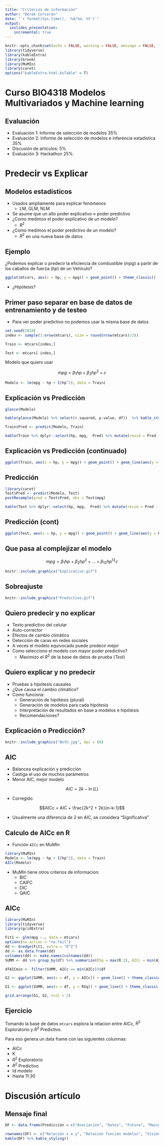 ```yaml
---
title: "Criterios de información"
author: "Derek Corcoran"
date: "`r format(Sys.time(), '%d/%m, %Y')`"
output:
  ioslides_presentation:
    incremental: true
---
```


```r
knitr::opts_chunk$set(echo = FALSE, warning = FALSE, message = FALSE, tidy = TRUE)
library(tidyverse)
library(kableExtra)
library(broom)
library(MuMIn)
library(caret)
options("kableExtra.html.bsTable" = T)
```

# Curso BIO4318 Modelos Multivariados y Machine learning

## Evaluación {.build}

* Evaluación 1: Informe de selección de modelos 35%
* Evaluación 2: Informe de selección de modelos e inferencia estadística 35%
* Discusión de artículos: 5%
* Evaluación 3: Hackathon 25%

# Predecir vs Explicar

## Modelos estadísticos

* Usados ampliamente para explicar fenómenos
  - LM, GLM, NLM
* Se asume que un alto poder explicativo $\approx$ poder predictivo
* ¿Como medimos el poder explicativo de un modelo?
    + $R^2$
* ¿Como medimos el poder predictivo de un modelo?
    + $R^2$ en una nueva base de datos

## Ejemplo

¿Podemos explicar o predecir la eficiencia de combustible (*mpg*) a partir de los caballos de fuerza (*hp*) de un Vehículo?

```r
ggplot(mtcars, aes(x = hp, y = mpg)) + geom_point() + theme_classic()
```

* ¿Hipótesis?

## Primer paso separar en base de datos de entrenamiento y de testeo

* Para ver poder predictivo no podemos usar la misma base de datos

```r
set.seed(2018)
index <- sample(1:nrow(mtcars), size = round(nrow(mtcars)/2))

Train <- mtcars[index,]

Test <- mtcars[-index,]
```

Modelo que quiero usar

$$mpg = \beta_1 hp + \beta_2 hp^2 + c$$

```r
Modelo <- lm(mpg ~ hp + I(hp^2), data = Train)
```


## Explicación vs Predicción {.small}

```r
glance(Modelo)
```

```r
kable(glance(Modelo) %>% select(r.squared, p.value, df))  %>% kable_styling(bootstrap_options = c("striped", "hover"))
```

```r
Train$Pred <- predict(Modelo, Train)
```

```r
kable(Train %>% dplyr::select(hp, mpg,  Pred) %>% mutate(resid = Pred - mpg))  %>% kable_styling(bootstrap_options = c("striped", "hover"))
```


## Explicación vs Predicción (continuado)

```r
ggplot(Train, aes(x = hp, y = mpg)) + geom_point() + geom_line(aes(y = Pred), color = "red", lty = 2) + theme_classic()
```

## Predicción {.small}


```r
library(caret)
Test$Pred <- predict(Modelo, Test)
postResample(pred = Test$Pred, obs = Test$mpg)
```

```r
kable(Test %>% dplyr::select(hp, mpg,  Pred) %>% mutate(resid = Pred - mpg))  %>% kable_styling(bootstrap_options = c("striped", "hover"))
```

## Predicción (cont) {.small}


```r
ggplot(Test, aes(x = hp, y = mpg)) + geom_point() + geom_line(aes(y = Pred), color = "red", lty = 2) + theme_classic()
```

## Que pasa al complejizar el modelo

$$mpg = \beta_1 hp + \beta_2 hp^2 + ... + \beta_12 hp^{12}  c$$

```r
knitr::include_graphics("Explicativo.gif")
```

## Sobreajuste

```r
knitr::include_graphics("Predictivo.gif")
```

## Quiero predecir y no explicar

* Texto predictivo del celular
* Auto-corrector
* Efectos de cambio climático
* Detección de caras en redes sociales
* A veces el modelo equivocado puede predecir mejor
* Como selecciono el modelo con mayor poder predictivo?
    + Maximizo el $R^2$ de la base de datos de prueba (*Test*)


## Quiero explicar y no predecir

* Pruebas a hipótesis causales
* ¿Que causa el cambio climático?
* Como funciona:
  + Generación de hipótesis (plural)
  + Generación de modelos para cada hipótesis
  + Interpretación de resultados en base a modelos e hipótesis
  + Recomendaciones?

## Explicación o Predicción?

```r
knitr::include_graphics("Both.jpg", dpi = 80)
```

## AIC

* Balancea explicación y predicción
* Castiga el uso de muchos parámetros
* Menor AIC, mejor modelo

$$AIC = 2k  - \ln(L)$$

* Corregido

$$AICc = AIC + \frac{2k^2 + 2k}{n-k-1}$$

* Usualmente una diferencia de 2 en AIC, se considera "Significativa" 

## Calculo de AICc en R

* Función `AICc` en MuMIn

```r
library(MuMIn)
Modelo <- lm(mpg ~ hp + I(hp^2), data = Train)
AICc(Modelo)
```

* MuMIn tiene otros criterios de informacion:
    + BIC
    + CAIFC
    + DIC
    + QAIC
    
## AICc
    
```r
library(MuMIn)
library(tidyverse)
library(gridExtra)

Fit1 <- glm(mpg ~., data = mtcars)
options(na.action = "na.fail")
dd <- dredge(Fit1, extra = "R^2")
dd <- as.data.frame(dd) 
colnames(dd) <- make.names(colnames(dd))
SUMM <- dd %>% group_by(df) %>% summarize(RSq = max(R.2), AICc = min(AICc))

dfAICmin <- filter(SUMM, AICc == min(AICc))$df

G2 <- ggplot(SUMM, aes(x = df, y = AICc)) + geom_line() + theme_classic() + geom_vline(xintercept =dfAICmin, col = "red")

G1 <- ggplot(SUMM, aes(x = df, y = RSq)) + geom_line() + theme_classic() + geom_hline(yintercept = 1, lty = 2) + geom_vline(xintercept =dfAICmin, col = "red")

grid.arrange(G1, G2, ncol = 2)
```

## Ejercicio

Tomando la base de datos `mtcars` explora la relacion entre AICc, $R^2$ Exploratorio y $R^2$ Predictivo.

Para eso genera un data frame con las siguientes columnas:

* AICc
* K
* $R^2$ Exploratorio
* $R^2$ Predictivo
* Id modelo
* Hasta 11:30

# Discusión artículo

## Mensaje final

```r
DF <- data.frame(Predicción = c("Asociación", "Datos", "Futura", "Maximizar predicción"), Explicación = c("Causalidad", "Teoria", "Retrospectiva", "Minimizar sesgo"))

rownames(DF) <- c("Relación x e y", "Relación función modelos", "Visión", "Varianza")
kable(DF) %>% kable_styling()
```


